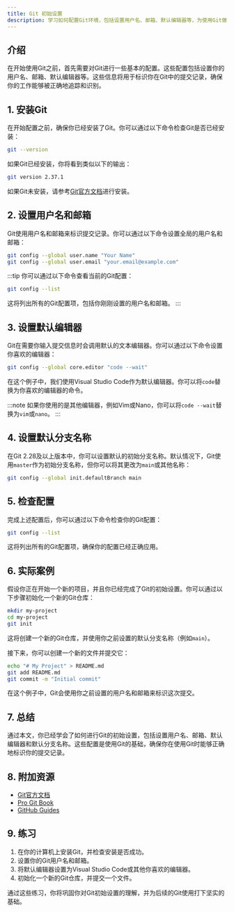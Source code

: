 ```yaml
---
title: Git 初始设置
description: 学习如何配置Git环境，包括设置用户名、邮箱、默认编辑器等，为使用Git做好准备。
---
```


## 介绍

在开始使用Git之前，首先需要对Git进行一些基本的配置。这些配置包括设置你的用户名、邮箱、默认编辑器等。这些信息将用于标识你在Git中的提交记录，确保你的工作能够被正确地追踪和识别。

## 1. 安装Git

在开始配置之前，确保你已经安装了Git。你可以通过以下命令检查Git是否已经安装：

```bash
git --version
```

如果Git已经安装，你将看到类似以下的输出：

```bash
git version 2.37.1
```

如果Git未安装，请参考[Git官方文档](https://git-scm.com/)进行安装。

## 2. 设置用户名和邮箱

Git使用用户名和邮箱来标识提交记录。你可以通过以下命令设置全局的用户名和邮箱：

```bash
git config --global user.name "Your Name"
git config --global user.email "your.email@example.com"
```

:::tip
你可以通过以下命令查看当前的Git配置：

```bash
git config --list
```

这将列出所有的Git配置项，包括你刚刚设置的用户名和邮箱。
:::

## 3. 设置默认编辑器

Git在需要你输入提交信息时会调用默认的文本编辑器。你可以通过以下命令设置你喜欢的编辑器：

```bash
git config --global core.editor "code --wait"
```

在这个例子中，我们使用Visual Studio Code作为默认编辑器。你可以将`code`替换为你喜欢的编辑器的命令。

:::note
如果你使用的是其他编辑器，例如Vim或Nano，你可以将`code --wait`替换为`vim`或`nano`。
:::

## 4. 设置默认分支名称

在Git 2.28及以上版本中，你可以设置默认的初始分支名称。默认情况下，Git使用`master`作为初始分支名称，但你可以将其更改为`main`或其他名称：

```bash
git config --global init.defaultBranch main
```

## 5. 检查配置

完成上述配置后，你可以通过以下命令检查你的Git配置：

```bash
git config --list
```

这将列出所有的Git配置项，确保你的配置已经正确应用。

## 6. 实际案例

假设你正在开始一个新的项目，并且你已经完成了Git的初始设置。你可以通过以下步骤初始化一个新的Git仓库：

```bash
mkdir my-project
cd my-project
git init
```

这将创建一个新的Git仓库，并使用你之前设置的默认分支名称（例如`main`）。

接下来，你可以创建一个新的文件并提交它：

```bash
echo "# My Project" > README.md
git add README.md
git commit -m "Initial commit"
```

在这个例子中，Git会使用你之前设置的用户名和邮箱来标识这次提交。

## 7. 总结

通过本文，你已经学会了如何进行Git的初始设置，包括设置用户名、邮箱、默认编辑器和默认分支名称。这些配置是使用Git的基础，确保你在使用Git时能够正确地标识你的提交记录。

## 8. 附加资源

- [Git官方文档](https://git-scm.com/doc)
- [Pro Git Book](https://git-scm.com/book/en/v2)
- [GitHub Guides](https://guides.github.com/)

## 9. 练习

1. 在你的计算机上安装Git，并检查安装是否成功。
2. 设置你的Git用户名和邮箱。
3. 将默认编辑器设置为Visual Studio Code或其他你喜欢的编辑器。
4. 初始化一个新的Git仓库，并提交一个文件。

通过这些练习，你将巩固你对Git初始设置的理解，并为后续的Git使用打下坚实的基础。